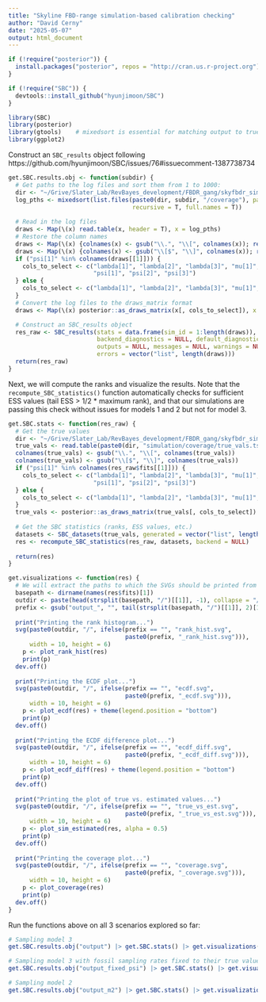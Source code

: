 ```yaml
---
title: "Skyline FBD-range simulation-based calibration checking"
author: "David Cerny"
date: "2025-05-07"
output: html_document
---
```


```r
if (!require("posterior")) {
  install.packages("posterior", repos = "http://cran.us.r-project.org")
}

if (!require("SBC")) {
  devtools::install_github("hyunjimoon/SBC")
}

library(SBC)
library(posterior)
library(gtools)    # mixedsort is essential for matching output to true values!
library(ggplot2)
```

Construct an `SBC_results` object following https://github.com/hyunjimoon/SBC/issues/76#issuecomment-1387738734

```r
get.SBC.results.obj <- function(subdir) {
  # Get paths to the log files and sort them from 1 to 1000:
  dir <- "~/Grive/Slater_Lab/RevBayes_development/FBDR_gang/skyfbdr_simstudy/"
  log_pths <- mixedsort(list.files(paste0(dir, subdir, "/coverage"), pattern = "*.log",
                                   recursive = T, full.names = T))
  
  # Read in the log files
  draws <- Map(\(x) read.table(x, header = T), x = log_pths)
  # Restore the column names
  draws <- Map(\(x) {colnames(x) <- gsub("\\.", "\\[", colnames(x)); return(x)}, x = draws)
  draws <- Map(\(x) {colnames(x) <- gsub("\\[$", "\\]", colnames(x)); return(x)}, x = draws)
  if ("psi[1]" %in% colnames(draws[[1]])) {
    cols_to_select <- c("lambda[1]", "lambda[2]", "lambda[3]", "mu[1]", "mu[2]", "mu[3]",
                        "psi[1]", "psi[2]", "psi[3]")
  } else {
    cols_to_select <- c("lambda[1]", "lambda[2]", "lambda[3]", "mu[1]", "mu[2]", "mu[3]")
  }
  # Convert the log files to the draws_matrix format
  draws <- Map(\(x) posterior::as_draws_matrix(x[, cols_to_select]), x = draws)

  # Construct an SBC_results object
  res_raw <- SBC_results(stats = data.frame(sim_id = 1:length(draws)), fits = draws, 
                         backend_diagnostics = NULL, default_diagnostics = data.frame(), 
                         outputs = NULL, messages = NULL, warnings = NULL,
                         errors = vector("list", length(draws)))
  return(res_raw)
}
```

Next, we will compute the ranks and visualize the results. Note that the `recompute_SBC_statistics()` function automatically checks for sufficient ESS values (tail ESS > 1/2 * maximum rank), and that our simulations are passing this check without issues for models 1 and 2 but not for model 3.

```r
get.SBC.stats <- function(res_raw) {
  # Get the true values
  dir <- "~/Grive/Slater_Lab/RevBayes_development/FBDR_gang/skyfbdr_simstudy/"
  true_vals <- read.table(paste0(dir, "simulation/coverage/true_vals.tsv"), header = T)
  colnames(true_vals) <- gsub("\\.", "\\[", colnames(true_vals))
  colnames(true_vals) <- gsub("\\[$", "\\]", colnames(true_vals))
  if ("psi[1]" %in% colnames(res_raw$fits[[1]])) {
    cols_to_select <- c("lambda[1]", "lambda[2]", "lambda[3]", "mu[1]", "mu[2]", "mu[3]",
                        "psi[1]", "psi[2]", "psi[3]")
  } else {
    cols_to_select <- c("lambda[1]", "lambda[2]", "lambda[3]", "mu[1]", "mu[2]", "mu[3]")
  }
  true_vals <- posterior::as_draws_matrix(true_vals[, cols_to_select])
  
  # Get the SBC statistics (ranks, ESS values, etc.)
  datasets <- SBC_datasets(true_vals, generated = vector("list", length(res_raw$fits)))
  res <- recompute_SBC_statistics(res_raw, datasets, backend = NULL)
  
  return(res)
}

get.visualizations <- function(res) {
  # We will extract the paths to which the SVGs should be printed from the names of the draws
  basepath <- dirname(names(res$fits)[1])
  outdir <- paste(head(strsplit(basepath, "/")[[1]], -1), collapse = "/")
  prefix <- gsub("output_", "", tail(strsplit(basepath, "/")[[1]], 2)[1])
  
  print("Printing the rank histogram...")
  svg(paste0(outdir, "/", ifelse(prefix == "", "rank_hist.svg",
                                 paste0(prefix, "_rank_hist.svg"))),
      width = 10, height = 6)
    p <- plot_rank_hist(res)
    print(p)
  dev.off()
  
  print("Printing the ECDF plot...")
  svg(paste0(outdir, "/", ifelse(prefix == "", "ecdf.svg",
                                 paste0(prefix, "_ecdf.svg"))),
      width = 10, height = 6)
    p <- plot_ecdf(res) + theme(legend.position = "bottom")
    print(p)
  dev.off()
  
  print("Printing the ECDF difference plot...")
  svg(paste0(outdir, "/", ifelse(prefix == "", "ecdf_diff.svg",
                                 paste0(prefix, "_ecdf_diff.svg"))),
      width = 10, height = 6)
    p <- plot_ecdf_diff(res) + theme(legend.position = "bottom")
    print(p)
  dev.off()
  
  print("Printing the plot of true vs. estimated values...")
  svg(paste0(outdir, "/", ifelse(prefix == "", "true_vs_est.svg",
                                 paste0(prefix, "_true_vs_est.svg"))),
      width = 10, height = 6)
    p <- plot_sim_estimated(res, alpha = 0.5)
    print(p)
  dev.off()
  
  print("Printing the coverage plot...")
  svg(paste0(outdir, "/", ifelse(prefix == "", "coverage.svg",
                                 paste0(prefix, "_coverage.svg"))),
      width = 10, height = 6)
    p <- plot_coverage(res)
    print(p)
  dev.off()
}
```

Run the functions above on all 3 scenarios explored so far:

```r
# Sampling model 3
get.SBC.results.obj("output") |> get.SBC.stats() |> get.visualizations()

# Sampling model 3 with fossil sampling rates fixed to their true values
get.SBC.results.obj("output_fixed_psi") |> get.SBC.stats() |> get.visualizations()

# Sampling model 2
get.SBC.results.obj("output_m2") |> get.SBC.stats() |> get.visualizations()
```